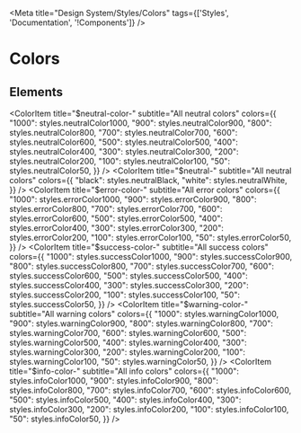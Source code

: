 
<Meta title="Design System/Styles/Colors" tags={['Styles', 'Documentation', '!Components']} />

# Colors

## Elements

<ColorPalette>
  <ColorItem
    title="$primary-color-"
    subtitle="All primary colors"
    colors={{ "1000": styles.primaryColor1000,
              "900": styles.primaryColor900,
              "800": styles.primaryColor800,
              "700": styles.primaryColor700,
              "600": styles.primaryColor600,
              "500": styles.primaryColor500,
              "400": styles.primaryColor400,
              "300": styles.primaryColor300,
              "200": styles.primaryColor200,
              "100": styles.primaryColor100,
              "50": styles.primaryColor50, }}
  />

  <ColorItem
    title="$neutral-color-"
    subtitle="All neutral colors"
    colors={{ "1000": styles.neutralColor1000,
              "900": styles.neutralColor900,
              "800": styles.neutralColor800,
              "700": styles.neutralColor700,
              "600": styles.neutralColor600,
              "500": styles.neutralColor500,
              "400": styles.neutralColor400,
              "300": styles.neutralColor300,
              "200": styles.neutralColor200,
              "100": styles.neutralColor100,
              "50": styles.neutralColor50, }}
  />
  <ColorItem
    title="$neutral-"
    subtitle="All neutral colors"
    colors={{ "black": styles.neutralBlack,
              "white": styles.neutralWhite, }}
  />
  <ColorItem
    title="$error-color-"
    subtitle="All error colors"
    colors={{ "1000": styles.errorColor1000,
              "900": styles.errorColor900,
              "800": styles.errorColor800,
              "700": styles.errorColor700,
              "600": styles.errorColor600,
              "500": styles.errorColor500,
              "400": styles.errorColor400,
              "300": styles.errorColor300,
              "200": styles.errorColor200,
              "100": styles.errorColor100,
              "50": styles.errorColor50, }}
  />
  <ColorItem
    title="$success-color-"
    subtitle="All success colors"
    colors={{ "1000": styles.successColor1000,
              "900": styles.successColor900,
              "800": styles.successColor800,
              "700": styles.successColor700,
              "600": styles.successColor600,
              "500": styles.successColor500,
              "400": styles.successColor400,
              "300": styles.successColor300,
              "200": styles.successColor200,
              "100": styles.successColor100,
              "50": styles.successColor50, }}
  />
  <ColorItem
    title="$warning-color-"
    subtitle="All warning colors"
    colors={{ "1000": styles.warningColor1000,
              "900": styles.warningColor900,
              "800": styles.warningColor800,
              "700": styles.warningColor700,
              "600": styles.warningColor600,
              "500": styles.warningColor500,
              "400": styles.warningColor400,
              "300": styles.warningColor300,
              "200": styles.warningColor200,
              "100": styles.warningColor100,
              "50": styles.warningColor50, }}
  />
  <ColorItem
    title="$info-color-"
    subtitle="All info colors"
    colors={{ "1000": styles.infoColor1000,
              "900": styles.infoColor900,
              "800": styles.infoColor800,
              "700": styles.infoColor700,
              "600": styles.infoColor600,
              "500": styles.infoColor500,
              "400": styles.infoColor400,
              "300": styles.infoColor300,
              "200": styles.infoColor200,
              "100": styles.infoColor100,
              "50": styles.infoColor50, }}
  />
</ColorPalette>
